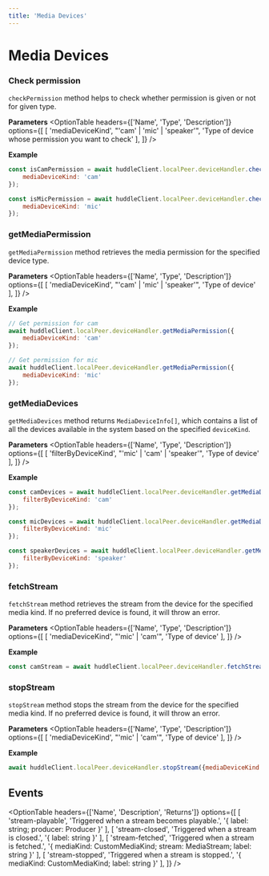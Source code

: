 ```yaml
---
title: 'Media Devices'
---
```



# Media Devices

### Check permission 

`checkPermission` method helps to check whether permission is given or not for given type. 

**Parameters**
<OptionTable
    headers={['Name', 'Type', 'Description']}
  options={[
    [
      'mediaDeviceKind',
      "'cam' | 'mic' | 'speaker'",
      'Type of device whose permission you want to check'
    ],
  ]}
/>

**Example** 

```js
const isCamPermission = await huddleClient.localPeer.deviceHandler.checkPermission({
	mediaDeviceKind: 'cam'
});

const isMicPermission = await huddleClient.localPeer.deviceHandler.checkPermission({
	mediaDeviceKind: 'mic'
});
```

### getMediaPermission

`getMediaPermission` method retrieves the media permission for the specified device type.

**Parameters**
<OptionTable
    headers={['Name', 'Type', 'Description']}
  options={[
    [
      'mediaDeviceKind',
      "'cam' | 'mic' | 'speaker'",
      'Type of device'
    ],
  ]}
/>

**Example**

```jsx
// Get permission for cam
await huddleClient.localPeer.deviceHandler.getMediaPermission({
	mediaDeviceKind: 'cam'
});

// Get permission for mic
await huddleClient.localPeer.deviceHandler.getMediaPermission({
	mediaDeviceKind: 'mic'
});
```

### getMediaDevices

`getMediaDevices` method returns `MediaDeviceInfo[]`, which contains a list of all the devices available in the system based on the specified `deviceKind`.

**Parameters**
<OptionTable
    headers={['Name', 'Type', 'Description']}
  options={[
    [
      'filterByDeviceKind',
      "'mic' | 'cam' | 'speaker'",
      'Type of device'
    ],
  ]}
/>

**Example**
```jsx
const camDevices = await huddleClient.localPeer.deviceHandler.getMediaDevices({
	filterByDeviceKind: 'cam' 
});

const micDevices = await huddleClient.localPeer.deviceHandler.getMediaDevices({
	filterByDeviceKind: 'mic' 
});

const speakerDevices = await huddleClient.localPeer.deviceHandler.getMediaDevices({
	filterByDeviceKind: 'speaker' 
});
```

### fetchStream

`fetchStream` method retrieves the stream from the device for the specified media kind. If no preferred device is found, it will throw an error.

**Parameters**
<OptionTable
    headers={['Name', 'Type', 'Description']}
  options={[
    [
      'mediaDeviceKind',
      "'mic' | 'cam'",
      'Type of device'
    ],
  ]}
/>

**Example**
```jsx
const camStream = await huddleClient.localPeer.deviceHandler.fetchStream({mediaDeviceKind: 'cam'});
```

### stopStream

`stopStream` method stops the stream from the device for the specified media kind. If no preferred device is found, it will throw an error.

**Parameters**
<OptionTable
    headers={['Name', 'Type', 'Description']}
  options={[
    [
      'mediaDeviceKind',
      "'mic' | 'cam'",
      'Type of device'
    ],
  ]}
/>

**Example**
```jsx
await huddleClient.localPeer.deviceHandler.stopStream({mediaDeviceKind: 'cam'});
```

## Events 

<OptionTable
  headers={['Name', 'Description', 'Returns']}
  options={[
  [
    'stream-playable',
    'Triggered when a stream becomes playable.',
    '{ label: string; producer: Producer }'
  ],
  [
    'stream-closed',
    'Triggered when a stream is closed.',
    '{ label: string }'
  ],
  [
    'stream-fetched',
    'Triggered when a stream is fetched.',
    '{ mediaKind: CustomMediaKind; stream: MediaStream; label: string }'
  ],
  [
    'stream-stopped',
    'Triggered when a stream is stopped.',
    '{ mediaKind: CustomMediaKind; label: string }'
  ],
  ]}
/>
